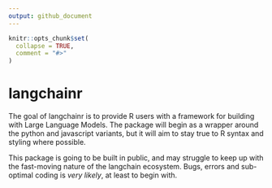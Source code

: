 ```yaml
---
output: github_document
---
```


<!-- README.md is generated from README.Rmd. Please edit that file -->

```r
knitr::opts_chunk$set(
  collapse = TRUE,
  comment = "#>"
)
```

# langchainr

<!-- badges: start -->
<!-- badges: end -->

The goal of langchainr is to provide R users with a framework for building with Large Language Models. The package will begin as a wrapper around the python and javascript variants, but it will aim to stay true to R syntax and styling where possible.

This package is going to be built in public, and may struggle to keep up with the fast-moving nature of the langchain ecosystem. Bugs, errors and sub-optimal coding is *very likely*, at least to begin with. 
